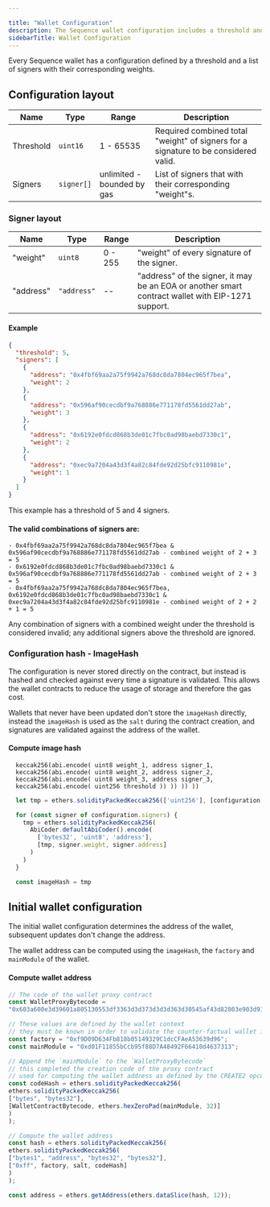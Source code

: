 ```yaml
---

title: "Wallet Configuration"
description: The Sequence wallet configuration includes a threshold and a list of signers with their weights.
sidebarTitle: Wallet Configuration
---
```




Every Sequence wallet has a configuration defined by a threshold and a list of signers with their corresponding weights.

## Configuration layout

| Name      | Type       | Range                      | Description                                                                         |
| --------- | ---------- | -------------------------- | ----------------------------------------------------------------------------------- |
| Threshold | `uint16`   | 1 - 65535                  | Required combined total "weight" of signers for a signature to be considered valid. |
| Signers   | `signer[]` | unlimited - bounded by gas | List of signers that with their corresponding "weight"s.                            |

### Signer layout

| Name      | Type        | Range   | Description                                                                                       |
| --------- | ----------- | ------- | ------------------------------------------------------------------------------------------------- |
| "weight"  | `uint8`     | 0 - 255 | "weight" of every signature of the signer.                                                        |
| "address" | `"address"` | --      | "address" of the signer, it may be an EOA or another smart contract wallet with EIP-1271 support. |

#### Example

```json
{
  "threshold": 5,
  "signers": [
    {
      "address": "0x4fbf69aa2a75f9942a768dc8da7804ec965f7bea",
      "weight": 2
    },
    {
      "address": "0x596af90cecdbf9a768886e771178fd5561dd27ab",
      "weight": 3
    },
    {
      "address": "0x6192e0fdcd868b3de01c7fbc0ad98baebd7330c1",
      "weight": 2
    },
    {
      "address": "0xec9a7204a43d3f4a82c84fde92d25bfc9110981e",
      "weight": 1
    }
  ]
}
```

This example has a threshold of 5 and 4 signers.

#### The valid combinations of signers are:

```
- 0x4fbf69aa2a75f9942a768dc8da7804ec965f7bea & 0x596af90cecdbf9a768886e771178fd5561dd27ab - combined weight of 2 + 3 = 5
- 0x6192e0fdcd868b3de01c7fbc0ad98baebd7330c1 & 0x596af90cecdbf9a768886e771178fd5561dd27ab - combined weight of 2 + 3 = 5
- 0x4fbf69aa2a75f9942a768dc8da7804ec965f7bea, 0x6192e0fdcd868b3de01c7fbc0ad98baebd7330c1 & 0xec9a7204a43d3f4a82c84fde92d25bfc9110981e - combined weight of 2 + 2 + 1 = 5
```

Any combination of signers with a combined weight under the threshold is considered invalid; any additional signers above the threshold are ignored.

### Configuration hash - ImageHash

The configuration is never stored directly on the contract, but instead is hashed and checked against every time a signature is validated. This allows the wallet contracts to reduce the usage of storage and therefore the gas cost.

Wallets that never have been updated don't store the `imageHash` directly, instead the `imageHash` is used as the `salt` during the contract creation, and signatures are validated against the address of the wallet.

#### Compute image hash

<CodeGroup>

```solidity twoslash solidity
  keccak256(abi.encode( uint8 weight_1, address signer_1,
  keccak256(abi.encode( uint8 weight_2, address signer_2,
  keccak256(abi.encode( uint8 weight_3, address signer_3,
  keccak256(abi.encode( uint256 threshold )) )) )) )) 
```

```js twoslash TypeScript
  let tmp = ethers.solidityPackedKeccak256(['uint256'], [configuration.threshold])

  for (const signer of configuration.signers) {
    tmp = ethers.solidityPackedKeccak256(
      AbiCoder.defaultAbiCoder().encode(
        ['bytes32', 'uint8', 'address'],
        [tmp, signer.weight, signer.address]
      )
    )
  }

  const imageHash = tmp
```

</CodeGroup>

## Initial wallet configuration

The initial wallet configuration determines the address of the wallet, subsequent updates don't change the address.

The wallet address can be computed using the `imageHash`, the `factory` and `mainModule` of the wallet.

#### Compute wallet address

```js
// The code of the wallet proxy contract
const WalletProxyBytecode =
"0x603a600e3d39601a805130553df3363d3d373d3d3d363d30545af43d82803e903d91601857fd5bf3";

// These values are defined by the wallet context
// they must be known in order to validate the counter-factual wallet imageHash
const factory = "0xf9D09D634Fb818b05149329C1dcCFAeA53639d96";
const mainModule = "0xd01F11855bCcb95f88D7A48492F66410d4637313";

// Append the `mainModule` to the `WalletProxyBytecode`
// this completed the creation code of the proxy contract
// used for computing the wallet address as defined by the CREATE2 opcode
const codeHash = ethers.solidityPackedKeccak256(
ethers.solidityPackedKeccak256(
["bytes", "bytes32"],
[WalletContractBytecode, ethers.hexZeroPad(mainModule, 32)]
)
);

// Compute the wallet address
const hash = ethers.solidityPackedKeccak256(
ethers.solidityPackedKeccak256(
["bytes1", "address", "bytes32", "bytes32"],
["0xff", factory, salt, codeHash]
)
);

const address = ethers.getAddress(ethers.dataSlice(hash, 12));
````
